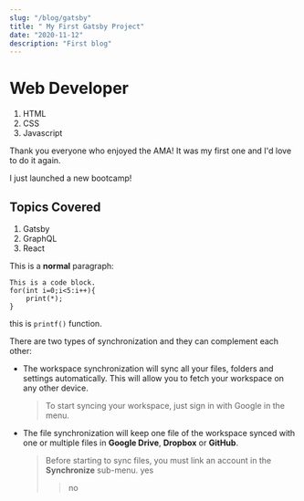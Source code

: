 ---
slug: "/blog/gatsby"
title: " My First Gatsby Project"
date: "2020-11-12"
description: "First blog"
---

# Web Developer

1. HTML
2. CSS
3. Javascript

Thank you everyone who enjoyed the AMA! It was my first one and I'd love to do it again.

I just launched a new bootcamp!

## Topics Covered

1. Gatsby
2. GraphQL
3. React

This is a **normal** paragraph:

    This is a code block.
    for(int i=0;i<5:i++){
        print(*);
    }

this is `printf()` function.

There are two types of synchronization and they can complement each other:

- The workspace synchronization will sync all your files, folders and settings automatically. This will allow you to fetch your workspace on any other device.

  > To start syncing your workspace, just sign in with Google in the menu.

- The file synchronization will keep one file of the workspace synced with one or multiple files in **Google Drive**, **Dropbox** or **GitHub**.
  > Before starting to sync files, you must link an account in the **Synchronize** sub-menu.
  > yes
  >
  > > no
